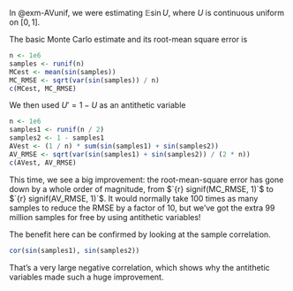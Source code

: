 In @exm-AVunif, we were estimating $\mathbb E \sin U$, where $U$ is continuous uniform on $[0,1]$.

The basic Monte Carlo estimate and its root-mean square error is

```r
n <- 1e6
samples <- runif(n)
MCest <- mean(sin(samples))
MC_RMSE <- sqrt(var(sin(samples)) / n)
c(MCest, MC_RMSE)
```

We then used $U' = 1 - U$ as an antithetic variable

```r
n <- 1e6
samples1 <- runif(n / 2)
samples2 <- 1 - samples1
AVest <- (1 / n) * sum(sin(samples1) + sin(samples2))
AV_RMSE <- sqrt(var(sin(samples1) + sin(samples2)) / (2 * n))
c(AVest, AV_RMSE)
```

This time, we see a big improvement: the root-mean-square error has gone down by a whole order of magnitude, from $`{r} signif(MC_RMSE, 1)`$ to $`{r} signif(AV_RMSE, 1)`$. It would normally take 100 times as many samples to reduce the RMSE by a factor of 10, but we've got the extra 99 million samples for free by using antithetic variables!

The benefit here can be confirmed by looking at the sample correlation.

```r
cor(sin(samples1), sin(samples2))
```

That's a very large negative correlation, which shows why the antithetic variables made such a huge improvement.